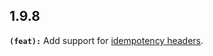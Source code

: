 ## 1.9.8
**`(feat):`** Add support for [idempotency headers](https://buildwithfern.com/learn/sdks/features/idempotency-headers).

